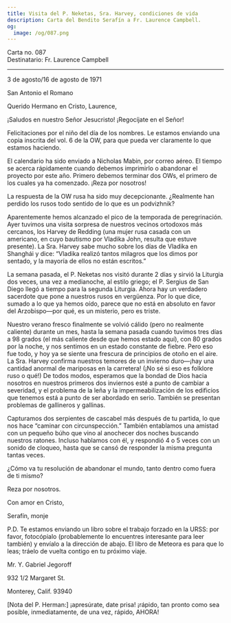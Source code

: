 ```yaml
---
title: Visita del P. Neketas, Sra. Harvey, condiciones de vida
description: Carta del Bendito Serafín a Fr. Laurence Campbell.
og:
  image: /og/087.png
---
```


<div style={{textAlign:'right', fontFamily:'monospace'}}>Carta no. 087</div>
<div style={{textAlign:'left', fontFamily:'monospace'}}>Destinatario: Fr. Laurence Campbell</div>

---

3 de agosto/16 de agosto de 1971

San Antonio el Romano

Querido Hermano en Cristo, Laurence,

¡Saludos en nuestro Señor Jesucristo! ¡Regocíjate en el Señor!

Felicitaciones por el niño del día de los nombres. Le estamos enviando una copia inscrita del vol. 6 de la OW, para que pueda ver claramente lo que estamos haciendo.

El calendario ha sido enviado a Nicholas Mabin, por correo aéreo. El tiempo se acerca rápidamente cuando debemos imprimirlo o abandonar el proyecto por este año. Primero debemos terminar dos OWs, el primero de los cuales ya ha comenzado. ¡Reza por nosotros!

La respuesta de la OW rusa ha sido muy decepcionante. ¿Realmente han perdido los rusos todo sentido de lo que es un podvizhnik?

Aparentemente hemos alcanzado el pico de la temporada de peregrinación. Ayer tuvimos una visita sorpresa de nuestros vecinos ortodoxos más cercanos, los Harvey de Redding (una mujer rusa casada con un americano, en cuyo bautismo por Vladika John, resulta que estuve presente). La Sra. Harvey sabe mucho sobre los días de Vladika en Shanghái y dice: “Vladika realizó tantos milagros que los dimos por sentado, y la mayoría de ellos no están escritos.”

La semana pasada, el P. Neketas nos visitó durante 2 días y sirvió la Liturgia dos veces, una vez a medianoche, al estilo griego; el P. Sergius de San Diego llegó a tiempo para la segunda Liturgia. Ahora hay un verdadero sacerdote que pone a nuestros rusos en vergüenza. Por lo que dice, sumado a lo que ya hemos oído, parece que no está en absoluto en favor del Arzobispo—por qué, es un misterio, pero es triste.

Nuestro verano fresco finalmente se volvió cálido (pero no realmente caliente) durante un mes, hasta la semana pasada cuando tuvimos tres días a 98 grados (el más caliente desde que hemos estado aquí), con 80 grados por la noche, y nos sentimos en un estado constante de fiebre. Pero eso fue todo, y hoy ya se siente una frescura de principios de otoño en el aire. La Sra. Harvey confirma nuestros temores de un invierno duro—¡hay una cantidad anormal de mariposas en la carretera! (¡No sé si eso es folklore ruso o qué!) De todos modos, esperamos que la bondad de Dios hacia nosotros en nuestros primeros dos inviernos esté a punto de cambiar a severidad, y el problema de la leña y la impermeabilización de los edificios que tenemos está a punto de ser abordado en serio. También se presentan problemas de gallineros y gallinas.

Capturamos dos serpientes de cascabel más después de tu partida, lo que nos hace “caminar con circunspección.” También entablamos una amistad con un pequeño búho que vino al anochecer dos noches buscando nuestros ratones. Incluso hablamos con él, y respondió 4 o 5 veces con un sonido de cloqueo, hasta que se cansó de responder la misma pregunta tantas veces.

¿Cómo va tu resolución de abandonar el mundo, tanto dentro como fuera de ti mismo?

Reza por nosotros.

Con amor en Cristo,

Serafín, monje

P.D. Te estamos enviando un libro sobre el trabajo forzado en la URSS: por favor, fotocópialo (probablemente lo encuentres interesante para leer también) y envíalo a la dirección de abajo. El libro de Meteora es para que lo leas; tráelo de vuelta contigo en tu próximo viaje.

Mr. Y. Gabriel Jegoroff

932 1/2 Margaret St.

Monterey, Calif. 93940

[Nota del P. Herman:] ¡apresúrate, date prisa! ¡rápido, tan pronto como sea posible, inmediatamente, de una vez, rápido, AHORA!
